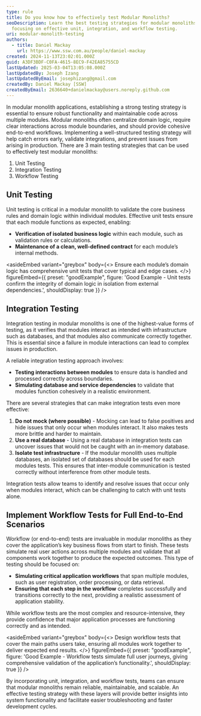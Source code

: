 ```yaml
---
type: rule
title: Do you know how to effectively test Modular Monoliths?
seoDescription: Learn the best testing strategies for modular monoliths,
  focusing on effective unit, integration, and workflow testing.
uri: modular-monolith-testing
authors:
  - title: Daniel Mackay
    url: https://www.ssw.com.au/people/daniel-mackay
created: 2024-11-13T23:02:01.000Z
guid: A3DF3BDF-C0FA-4615-8EC9-F42EA85755CD
lastUpdated: 2025-03-04T13:05:08.000Z
lastUpdatedBy: Joseph Izang
lastUpdatedByEmail: josephizang@gmail.com
createdBy: Daniel Mackay [SSW]
createdByEmail: 2636640+danielmackay@users.noreply.github.com
---
```


In modular monolith applications, establishing a strong testing strategy is essential to ensure robust functionality and maintainable code across multiple modules. Modular monoliths often centralize domain logic, require clear interactions across module boundaries, and should provide cohesive end-to-end workflows. Implementing a well-structured testing strategy will help catch errors early, validate integrations, and prevent issues from arising in production.
There are 3 main testing strategies that can be used to effectively test modular monoliths:

1. Unit Testing
2. Integration Testing
3. Workflow Testing

## Unit Testing

Unit testing is critical in a modular monolith to validate the core business rules and domain logic within individual modules. Effective unit tests ensure that each module functions as expected, enabling:

* **Verification of isolated business logic** within each module, such as validation rules or calculations.
* **Maintenance of a clean, well-defined contract** for each module’s internal methods.

<asideEmbed
  variant="greybox"
  body={<>
    Ensure each module’s domain logic has comprehensive unit tests that cover typical and edge cases.
  </>}
  figureEmbed={{
    preset: "goodExample",
    figure: 'Good Example - Unit tests confirm the integrity of domain logic in isolation from external dependencies.',
    shouldDisplay: true
  }}
/>

## Integration Testing

Integration testing in modular monoliths is one of the highest-value forms of testing, as it verifies that modules interact as intended with infrastructure such as databases, and that modules also communicate correctly together. This is essential since a failure in module interactions can lead to complex issues in production.

A reliable integration testing approach involves:

* **Testing interactions between modules** to ensure data is handled and processed correctly across boundaries.
* **Simulating database and service dependencies** to validate that modules function cohesively in a realistic environment.

There are several strategies that can make integration tests even more effective:

1. **Do not mock (where possible)** - Mocking can lead to false positives and hide issues that only occur when modules interact. It also makes tests more brittle and harder to maintain.
2. **Use a real database** - Using a real database in integration tests can uncover issues that would not be caught with an in-memory database.
3. **Isolate test infrastructure** - If the modular monolith uses multiple databases, an isolated set of databases should be used for each modules tests. This ensures that inter-module communication is tested correctly without interference from other module tests.

Integration tests allow teams to identify and resolve issues that occur only when modules interact, which can be challenging to catch with unit tests alone.

## Implement Workflow Tests for Full End-to-End Scenarios

Workflow (or end-to-end) tests are invaluable in modular monoliths as they cover the application’s key business flows from start to finish. These tests simulate real user actions across multiple modules and validate that all components work together to produce the expected outcomes. This type of testing should be focused on:

* **Simulating critical application workflows** that span multiple modules, such as user registration, order processing, or data retrieval.
* **Ensuring that each step in the workflow** completes successfully and transitions correctly to the next, providing a realistic assessment of application stability.

While workflow tests are the most complex and resource-intensive, they provide confidence that major application processes are functioning correctly and as intended.

<asideEmbed
  variant="greybox"
  body={<>
    Design workflow tests that cover the main paths users take, ensuring all modules work together to deliver expected end results.
  </>}
  figureEmbed={{
    preset: "goodExample",
    figure: 'Good Example - Workflow tests simulate full user journeys, giving comprehensive validation of the application’s functionality.',
    shouldDisplay: true
  }}
/>

By incorporating unit, integration, and workflow tests, teams can ensure that modular monoliths remain reliable, maintainable, and scalable. An effective testing strategy with these layers will provide better insights into system functionality and facilitate easier troubleshooting and faster development cycles.
